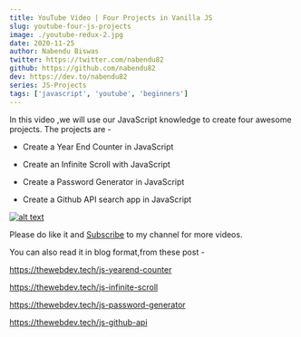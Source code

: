 ```yaml
---
title: YouTube Video | Four Projects in Vanilla JS
slug: youtube-four-js-projects
image: ./youtube-redux-2.jpg
date: 2020-11-25
author: Nabendu Biswas
twitter: https://twitter.com/nabendu82
github: https://github.com/nabendu82
dev: https://dev.to/nabendu82
series: JS-Projects
tags: ['javascript', 'youtube', 'beginners']
---
```


In this video ,we will use our JavaScript knowledge to create four awesome projects. The projects are -

* Create a Year End Counter in JavaScript

* Create an Infinite Scroll with JavaScript

* Create a Password Generator in JavaScript

* Create a Github API search app in JavaScript


<div className={styles.image__small}>

[![alt text](https://res.cloudinary.com/dxkxvfo2o/image/upload/v1609136254/Four-projects_x7vuyr.png)](https://www.youtube.com/watch?v=U-erpStrej8 "Four Projects")

</div>

Please do like it and [Subscribe](https://www.youtube.com/channel/UCRf7mazcufqZxd2pR3oQJuQ?sub_confirmation=1) to my channel for more videos.

You can also read it in blog format,from these post -

https://thewebdev.tech/js-yearend-counter

https://thewebdev.tech/js-infinite-scroll

https://thewebdev.tech/js-password-generator

https://thewebdev.tech/js-github-api